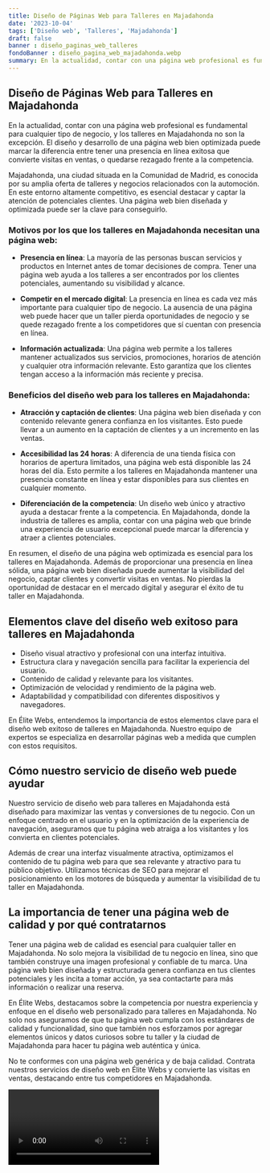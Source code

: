 ```yaml
---
title: Diseño de Páginas Web para Talleres en Majadahonda
date: '2023-10-04'
tags: ['Diseño web', 'Talleres', 'Majadahonda']
draft: false
banner : diseño_paginas_web_talleres
fondoBanner : diseño_pagina_web_majadahonda.webp
summary: En la actualidad, contar con una página web profesional es fundamental para cualquier tipo de negocio, y los talleres en Majadahonda no son la excepción. El diseño y desarrollo de una página web bien optimizada puede marcar la diferencia entre tener una presencia en línea exitosa que convierte visitas en ventas, o quedarse rezagado frente a la competencia.
---
```


## Diseño de Páginas Web para Talleres en Majadahonda

En la actualidad, contar con una página web profesional es fundamental para cualquier tipo de negocio, y los talleres en Majadahonda no son la excepción. El diseño y desarrollo de una página web bien optimizada puede marcar la diferencia entre tener una presencia en línea exitosa que convierte visitas en ventas, o quedarse rezagado frente a la competencia.

Majadahonda, una ciudad situada en la Comunidad de Madrid, es conocida por su amplia oferta de talleres y negocios relacionados con la automoción. En este entorno altamente competitivo, es esencial destacar y captar la atención de potenciales clientes. Una página web bien diseñada y optimizada puede ser la clave para conseguirlo.

### Motivos por los que los talleres en Majadahonda necesitan una página web:

- **Presencia en línea**: La mayoría de las personas buscan servicios y productos en Internet antes de tomar decisiones de compra. Tener una página web ayuda a los talleres a ser encontrados por los clientes potenciales, aumentando su visibilidad y alcance.

- **Competir en el mercado digital**: La presencia en línea es cada vez más importante para cualquier tipo de negocio. La ausencia de una página web puede hacer que un taller pierda oportunidades de negocio y se quede rezagado frente a los competidores que sí cuentan con presencia en línea.

- **Información actualizada**: Una página web permite a los talleres mantener actualizados sus servicios, promociones, horarios de atención y cualquier otra información relevante. Esto garantiza que los clientes tengan acceso a la información más reciente y precisa.

### Beneficios del diseño web para los talleres en Majadahonda:

- **Atracción y captación de clientes**: Una página web bien diseñada y con contenido relevante genera confianza en los visitantes. Esto puede llevar a un aumento en la captación de clientes y a un incremento en las ventas.

- **Accesibilidad las 24 horas**: A diferencia de una tienda física con horarios de apertura limitados, una página web está disponible las 24 horas del día. Esto permite a los talleres en Majadahonda mantener una presencia constante en línea y estar disponibles para sus clientes en cualquier momento.

- **Diferenciación de la competencia**: Un diseño web único y atractivo ayuda a destacar frente a la competencia. En Majadahonda, donde la industria de talleres es amplia, contar con una página web que brinde una experiencia de usuario excepcional puede marcar la diferencia y atraer a clientes potenciales.

En resumen, el diseño de una página web optimizada es esencial para los talleres en Majadahonda. Además de proporcionar una presencia en línea sólida, una página web bien diseñada puede aumentar la visibilidad del negocio, captar clientes y convertir visitas en ventas. No pierdas la oportunidad de destacar en el mercado digital y asegurar el éxito de tu taller en Majadahonda.

<GifSeo />

<Cta />

## Elementos clave del diseño web exitoso para talleres en Majadahonda

- Diseño visual atractivo y profesional con una interfaz intuitiva.
- Estructura clara y navegación sencilla para facilitar la experiencia del usuario.
- Contenido de calidad y relevante para los visitantes.
- Optimización de velocidad y rendimiento de la página web.
- Adaptabilidad y compatibilidad con diferentes dispositivos y navegadores.

En Élite Webs, entendemos la importancia de estos elementos clave para el diseño web exitoso de talleres en Majadahonda. Nuestro equipo de expertos se especializa en desarrollar páginas web a medida que cumplen con estos requisitos.

## Cómo nuestro servicio de diseño web puede ayudar

Nuestro servicio de diseño web para talleres en Majadahonda está diseñado para maximizar las ventas y conversiones de tu negocio. Con un enfoque centrado en el usuario y en la optimización de la experiencia de navegación, aseguramos que tu página web atraiga a los visitantes y los convierta en clientes potenciales.

Además de crear una interfaz visualmente atractiva, optimizamos el contenido de tu página web para que sea relevante y atractivo para tu público objetivo. Utilizamos técnicas de SEO para mejorar el posicionamiento en los motores de búsqueda y aumentar la visibilidad de tu taller en Majadahonda.

## La importancia de tener una página web de calidad y por qué contratarnos

Tener una página web de calidad es esencial para cualquier taller en Majadahonda. No solo mejora la visibilidad de tu negocio en línea, sino que también construye una imagen profesional y confiable de tu marca. Una página web bien diseñada y estructurada genera confianza en tus clientes potenciales y les incita a tomar acción, ya sea contactarte para más información o realizar una reserva.

En Élite Webs, destacamos sobre la competencia por nuestra experiencia y enfoque en el diseño web personalizado para talleres en Majadahonda. No solo nos aseguramos de que tu página web cumpla con los estándares de calidad y funcionalidad, sino que también nos esforzamos por agregar elementos únicos y datos curiosos sobre tu taller y la ciudad de Majadahonda para hacer tu página web auténtica y única.

No te conformes con una página web genérica y de baja calidad. Contrata nuestros servicios de diseño web en Élite Webs y convierte las visitas en ventas, destacando entre tus competidores en Majadahonda.

<Video />

<CtaBot job='Talleres' city='Majadahonda'/>

<Gmaps query='Majadahonda+españa+maps' />